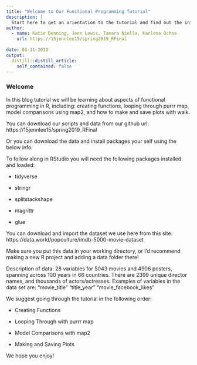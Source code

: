 ```yaml
---
title: "Welcome to Our Functional Programming Tutorial"
description: |
  Start here to get an orientation to the tutorial and find out the information you need to get started!
author:
  - name: Katie Denning, Jenn Lewis, Tamara Niella, Karlena Ochoa 
    url: https://15jennlee15/spring2019_RFinal
    
date: 06-11-2019
output:
  distill::distill_article:
    self_contained: false
---
```



### Welcome

In this blog tutorial we will be learning about aspects of functional programming in R, including:  creating functions, looping through purrr map, model comparisons using map2, and how to make and save plots with walk.

You can download our scripts and data from our github url:  https://15jennlee15/spring2019_RFinal

Or you can download the data and install packages your self using the below info:

To follow along in RStudio you will need the following packages installed and loaded:

- tidyverse

- stringr

- splitstackshape

- magrittr

- glue


You can download and import the dataset we use here from this site:
https://data.world/popculture/imdb-5000-movie-dataset


Make sure you put this data in your working directory, or I'd recommend making a new R project and adding a data folder there!


Description of data:
28 variables for 5043 movies and 4906 posters, spanning across 100 years in 66 countries. There are 2399 unique director names, and thousands of actors/actresses. Examples of variables in the data set are: "movie_title"  "title_year"  "movie_facebook_likes"

We suggest going through the tutorial in the following order:

- Creating Functions

- Looping Through with purrr map

- Model Comparisons with map2

- Making and Saving Plots


We hope you enjoy!



